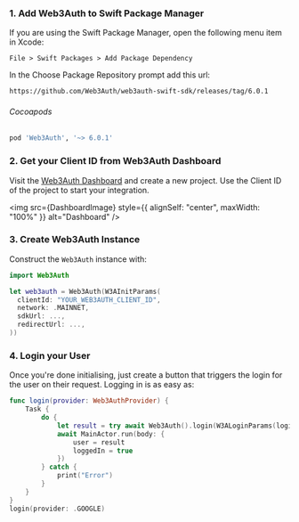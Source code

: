 
### 1. Add Web3Auth to Swift Package Manager

If you are using the Swift Package Manager, open the following menu item in Xcode:

`File > Swift Packages > Add Package Dependency`

In the Choose Package Repository prompt add this url:

```bash
https://github.com/Web3Auth/web3auth-swift-sdk/releases/tag/6.0.1
```

###### Cocoapods

```bash
pod 'Web3Auth', '~> 6.0.1'
```

### 2. Get your Client ID from Web3Auth Dashboard

Visit the [Web3Auth Dashboard](https://dashboard.web3auth.io) and create a new project. Use the Client ID of the project to start your integration.

<img src={DashboardImage} style={{ alignSelf: "center", maxWidth: "100%" }} alt="Dashboard" />

### 3. Create Web3Auth Instance

Construct the `Web3Auth` instance with:

```swift
import Web3Auth

let web3auth = Web3Auth(W3AInitParams(
  clientId: "YOUR_WEB3AUTH_CLIENT_ID",
  network: .MAINNET,
  sdkUrl: ...,
  redirectUrl: ...,
))
```

### 4. Login your User

Once you're done initialising, just create a button that triggers the login for the user on their request. Logging in is as easy as:

```swift
func login(provider: Web3AuthProvider) {
    Task {
        do {
            let result = try await Web3Auth().login(W3ALoginParams(loginProvider: provider))
            await MainActor.run(body: {
                user = result
                loggedIn = true
            })
        } catch {
            print("Error")
        }
    }
}
login(provider: .GOOGLE)
```
